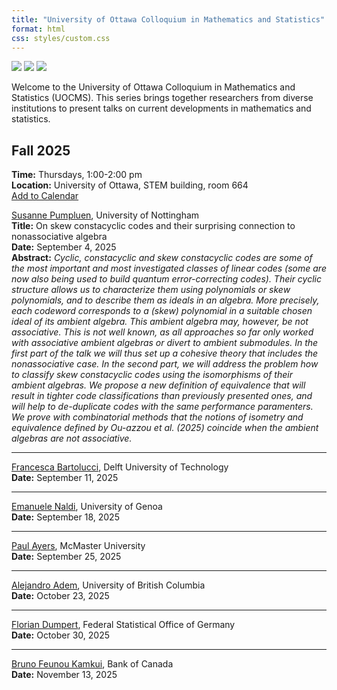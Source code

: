 ```yaml
---
title: "University of Ottawa Colloquium in Mathematics and Statistics"
format: html
css: styles/custom.css
---
```


<div class="logos">
  <img src="logos/uo.png">
  <img src="logos/crm.png">
  <img src="logos/timc.png">
</div>

Welcome to the University of Ottawa Colloquium in Mathematics and Statistics (UOCMS). This series brings together researchers from diverse institutions to present talks on current developments in mathematics and statistics.

## Fall 2025  
**Time:** Thursdays, 1:00-2:00 pm  
**Location:** University of Ottawa, STEM building, room 664  
[Add to Calendar](calendar/uocms_fall2025.ics)

[Susanne Pumpluen](https://www.nottingham.ac.uk/mathematics/people/susanne.pumpluen), University of Nottingham  
**Title:** On skew constacyclic codes and their surprising connection to nonassociative algebra  
**Date:** September 4, 2025  
**Abstract:** *Cyclic, constacyclic and skew constacyclic codes are some of the most important and most investigated classes of linear codes (some are now also being used to build quantum error-correcting codes).
Their cyclic structure allows us to characterize them using  polynomials or skew polynomials, and to describe them as ideals in an algebra. More precisely, each codeword corresponds to a (skew) polynomial in a suitable chosen ideal of its ambient algebra.
This ambient algebra may, however, be not associative. This is not well known, as all approaches so far only worked with associative ambient algebras or divert to ambient submodules. In the first part of the talk we will thus set up a cohesive theory that includes the nonassociative case.
In the second part, we will address the problem how to classify skew constacyclic codes using the isomorphisms of their ambient algebras. We propose a new definition of equivalence that will result in tighter code classifications than previously presented ones, and will help to de-duplicate codes with the same performance paramenters. We prove with combinatorial methods that the notions of isometry and equivalence defined by Ou-azzou et al. (2025) coincide when the ambient algebras are not associative.*

---

[Francesca Bartolucci](https://sites.google.com/view/bartoluccifrancesca), Delft University of Technology    
**Date:** September 11, 2025  

---

[Emanuele Naldi](https://sites.google.com/view/emanuelenaldi/home-page), University of Genoa  
**Date:** September 18, 2025  

---

[Paul Ayers](https://www.chemistry.mcmaster.ca/ayers/1_Paul/about.html), McMaster University  
**Date:** September 25, 2025  

---

[Alejandro Adem](https://personal.math.ubc.ca/~adem/), University of British Columbia  
**Date:** October 23, 2025  

---

[Florian Dumpert](https://scholar.google.com/citations?user=Ry3IviAAAAAJ&hl=de), Federal Statistical Office of Germany  
**Date:** October 30, 2025  

---

[Bruno Feunou Kamkui](https://sites.google.com/view/bruno-feunou/home), Bank of Canada  
**Date:** November 13, 2025  




